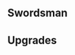 {{Building
| name = Swordsmen Barracks
| image = N/A
| category = [[Levy Barracks]]
| cycle = 10s
| capacity = 4
| produce_per_cycle = 1 [[Swordsman]]
| consume_per_cycle = 10 {{RessourceIcon|type=wheat}}, 8 [[Ore]]
| build_cost = 15 {{RessourceIcon|type=wheat}}, 100 {{RessourceIcon|type=wood}}, 50 [[Ore]]
| description = Recruits swordsmen.
}}

== Swordsman ==
{{Unit
| name = Swordsman
| image = N/A
| type = Warrior
| hp = 80
| dps = 13
| trait = +2% to damage dealt by Swordsmen for each Swordsman on the battlefield.
}}

== Upgrades ==
{{Upgrade
| name = Damage dealt by Swordsmen
| description = Increases damage dealt by swordsmen by 100%.
}}
{{Upgrade
| name = Swordsmen's capacity
| description = Increases capacity by 2.
}}